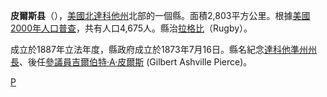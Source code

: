 {{Unreferenced|time=2019-01-31T05:00:59+00:00}}
{{noteTA
|T=zh-hans:皮尔斯县 (北达科他州);zh-hk:皮亞斯縣 (北達科他州);zh-tw:皮爾斯郡 (北達科他州);
|1=zh-hans:县;zh-hk:縣;zh-tw:郡;
}}
{{Otheruses|皮爾斯縣|subject=美國北達科他州的一個縣|other=同名的縣}}
<!--[[File:Map_of_North_Dakota_highlighting_Pierce_County.svg|250px]]-->
{{Infobox U.S. County|
 |county  = 皮爾斯縣
 |state = 北達科他州 
 |en county  = Pierce County
 |en state = North Dakota 
 |seal =  
 |map size = 225
 |founded = 
 |seat = [[Rugby,_North_Dakota|Rugby]] 
 |area = 2,803 [[km²|km²]] (1,082 [[square_mile|mi²]]) 
 |area land  = 2,636 km² (1,018 mi²) 
 |area water = 167 km² (64 mi²)
 |area percentage = 5.95% 
 |census yr = 2000
 |pop = 4,675
 |density = 2
 |web = 
|}}
'''皮爾斯县'''（{{lang-en|Pierce County}}），[[美國|美國]][[北達科他州|北達科他州]]北部的一個縣。面積2,803平方公里。根據[[美國2000年人口普查|美國2000年人口普查]]，共有人口4,675人。縣治[[拉格比_(北達科他州)|拉格比]]（Rugby）。

成立於1887年立法年度，縣政府成立於1873年7月16日。縣名紀念[[達科他準州|達科他準州]][[達科他準州州長|州長]]、後任[[美國參議院|參議員]][[吉爾伯特·A·皮爾斯|吉爾伯特·A·皮爾斯]] (Gilbert Ashville Pierce)。
{{NorthDakota-stub}}

[[Category:北达科他州行政区划|P]]